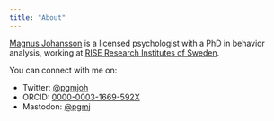 ---
title: "About"
---

[Magnus Johansson](https://www.ri.se/en/person/magnus-p-johansson) is a licensed psychologist with a PhD in behavior analysis, working at [RISE Research Institutes of Sweden](https://ri.se/en).

You can connect with me on:

- Twitter: [@pgmjoh](https://twitter.com/pgmjoh)
- ORCID: [0000-0003-1669-592X](https://orcid.org/0000-0003-1669-592X)
- Mastodon: [@pgmj](https://scicomm.xyz/@pgmj)